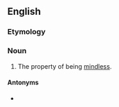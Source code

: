 ==English==

===Etymology===
{{suffix|en|mindless|ness}}

===Noun===
{{en-noun|-|es}}

# The property of being [[mindless]].

====Antonyms====
* {{l|en|mindfulness}}